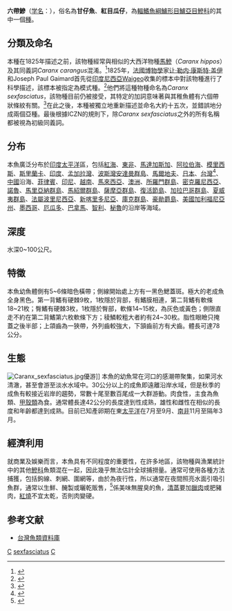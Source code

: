 {{Speciesbox 
| taxon = Caranx sexfasciatus
| image = Caranx sexfasciatus.JPG
| status = LC
| status_system = iucn3.1
| authority =  [[Quoy_&_Gaimard|Quoy & Gaimard]], 1825
| range_map = Caranx sexfasciatus distribution.png
| synonyms = *''Caranx tapeinosoma''<br /><small> Bleeker, 1856</small>''
*''Caranx marginatus''<br /><small> Gill, 1863</small>''
*''Carangus rhabdotus''<br /><small> Jenkins, 1903</small>''
*''Caranx sexfaciatus marginatus''<br /><small> Gill, 1864</small>''
*''Caranx xanthopygus''<br /><small> Cuvier, 1833</small>''
*''Caranx oshimai''<br /><small> Wakiya, 1924</small>''
*''Caranx belengerii''<br /><small> Cuvier, 1833</small>''
*''Caranx forsteri''<br /><small> Cuvier, 1833</small>''
*''Caranx butuanensis''<br /><small> Seale, 1910</small>''
*''Caranx flavocoeruleus''<br /><small> Temminck & Schlegel, 1844</small>''
*''Caranx thompsoni''<br /><small> Seale, 1905</small>''
*''Caranx fosteri''<br /><small> Cuvier, 1833</small>''
*''Caranx sexfaciatus elacate''<br /><small> Jordan & Evermann, 1903</small>''
*''Caranx peronii''<br /><small> Cuvier, 1833</small>''
*''Caranx paraspistes''<br /><small> Richardson, 1848</small>''
*''Caranx elacate''<br /><small> Jordan & Evermann, 1903</small>''
}}
'''六帶鰺'''（[[学名|学名]]：{{lang|la|''Caranx sexfasciatus''}}），俗名為'''甘仔魚'''、'''紅目瓜仔'''，為[[輻鰭魚綱|輻鰭魚綱]][[鱸形目|鱸形目]][[鱸亞目|鱸亞目]][[鰺科|鰺科]]的其中一個[[種|種]]。

==分類及命名==
本種在1825年描述之前，該物種經常與相似的大西洋物種[[馬鰺|馬鰺]]（''Caranx hippos''）及其同義詞''Caranx carangus''混淆。<ref name = "fishbase">{{FishBase species | genus = Caranx | species = sexfasciatus | year = 2009 | month = April}}</ref>1825年，[[法國|法國]][[博物學|博物學]]家[[让·勒内·康斯特·盖伊|让·勒内·康斯特·盖伊]]和Joseph Paul Gaimard首先從[[印度尼西亞|印度尼西亞]]Waigeo收集的標本中對該物種進行了科學描述，該標本被指定為模式種。<ref name = "Zoocat">{{cite book| last = Hosese| first = D.F. |author2=Bray, D.J. |author3=Paxton, J.R. |author4=Alen, G.R.| title = Zoological Catalogue of Australia Vol. 35 (2) Fishes| date = January 2007| publisher = CSIRO| location = Sydney| isbn = 978-0-643-09334-8| page = 1150 }}</ref>他們將這種物種命名為''Caranx sexfasciatus''，該物種目前仍被接受，其特定的加詞意味著與其稚魚體有六個帶狀條紋有關。<ref name = "SAfrica">{{cite book| last = van der Elst| first = Rudy|author2=Peter Borchert| title = A Guide to the Common Sea Fishes of Southern Africa| year = 1994| publisher = New Holland Publishers| isbn = 978-1-86825-394-4| page = 142 }}</ref>在此之後，本種被獨立地重新描述並命名大約十五次，並錯誤地分成兩個亞種。最後根據ICZN的規則下，除''Caranx sexfasciatus''之外的所有名稱都被視為初級同義詞。

==分布==
本魚廣泛分布於[[印度|印度]][[太平洋|太平洋]]區，包括[[紅海|紅海]]、[[東非|東非]]、[[馬達加斯加|馬達加斯加]]、[[阿拉伯海|阿拉伯海]]、[[模里西斯|模里西斯]]、[[斯里蘭卡|斯里蘭卡]]、[[印度|印度]]、[[孟加拉灣|孟加拉灣]]、[[波斯灣|波斯灣]][[安達曼群島|安達曼群島]]、[[馬爾地夫|馬爾地夫]]、[[日本|日本]]、[[台灣|台灣]]<ref>{{Cite web |url=http://fishdb.sinica.edu.tw/chi/species.php?id=381530 |title=存档副本 |accessdate=2019-01-03 |archive-date=2020-09-17 |archive-url=https://web.archive.org/web/20200917215203/https://fishdb.sinica.edu.tw/chi/species.php?id=381530 |dead-url=no }}</ref>、[[中國|中國]]沿海、[[菲律賓|菲律賓]]、[[印尼|印尼]]、[[越南|越南]]、[[馬來西亞|馬來西亞]]、[[澳洲|澳洲]]、[[所羅門群島|所羅門群島]]、[[密克羅尼西亞|密克羅尼西亞]]、[[諾魯|諾魯]]、[[馬里亞納群島|馬里亞納群島]]、[[馬紹爾群島|馬紹爾群島]]、[[薩摩亞群島|薩摩亞群島]]、[[復活節島|復活節島]]、[[加拉巴哥群島|加拉巴哥群島]]、[[夏威夷群島|夏威夷群島]]、[[法屬波里尼西亞|法屬波里尼西亞]]、[[新喀里多尼亞|新喀里多尼亞]]、[[庫克群島|庫克群島]]、[[豪勛爵島|豪勛爵島]]、[[美國|美國]][[加利福尼亞州|加利福尼亞州]]、[[墨西哥|墨西哥]]、[[厄瓜多|厄瓜多]]、[[巴拿馬|巴拿馬]]、[[智利|智利]]、[[秘魯|秘魯]]的沿岸等海域。

==深度==
水深0~100公尺。

==特徵==
本魚幼魚體側有5~6條暗色橫帶；側線開始處上方有一黑色鰓蓋斑。極大的老成魚全身黑色。第一背鰭有硬棘9枚，1枚隱於背部，有鰭膜相連，第二背鰭有軟條18~21枚；臀鰭有硬棘3枚，1枚隱於臀部，軟條14~15枚，為灰色或黃色；側限直走不約在第二背鰭第六枚軟條下方；稜鱗較粗大者約有24~30枚。脂性眼瞼只掩蓋之後半部；上頜齒為一狹帶，外列齒較強大，下頷齒前方有犬齒。體長可達78公分。

==生態==
[[File:Caranx_sexfasciatus.jpg|thumb]]優游]]
本魚的幼魚常在河口的感潮帶聚集，如果河水清澈，甚至會游至淡水水域中。30公分以上的成魚即遠離沿岸水域，但是秋季的成魚有較接近岩岸的趨勢，常數十尾至數百尾成一大群游動。肉食性，主食為魚類、[[甲殼類|甲殼類]]為食。通常體長達42公分的長度達到性成熟，雄性和雌性在相似的長度和年齡都達到成熟。目前已知產卵期在東[[太平洋|太平洋]]在7月至9月、[[南非|南非]]11月至隔年3月。

==經濟利用==
就商業及娛樂而言，本魚具有不同程度的重要性，在許多地區，該物種與漁業統計中的其他[[鰺科|鰺科]]魚類混在一起，因此幾乎無法估計全球捕撈量。通常可使用各種方法捕獲，包括鉤線、刺網、圍網等，由於為夜行性，所以通常在夜間照亮水面引吸引魚群，通常以生鮮、醃製或曬乾販售，<ref name = "seafood">{{cite book| last = Davidson| first = Alan| title = Seafood of South-East Asia: A Comprehensive Guide with Recipes| date = 2004-01-23| publisher = Ten Speed Press| isbn = 978-1-58008-452-9| page = 59 }}</ref>係美味無腥臭的魚，[[清蒸|清蒸]]要加[[臘肉|臘肉]]或肥豬肉，[[紅燒|紅燒]]不宜太乾，否則肉變硬。

==参考文献==
*[http://fishdb.sinica.edu.tw/ 台灣魚類資料庫]{{Wayback|url=http://fishdb.sinica.edu.tw/ |date=20160304193340 }}
{{reflist}}
{{Taxonbar|from=Q2025898}}

[[Category:食用鱼|C]]
[[Category:鰺屬|sexfasciatus]]
[[Category:1825年描述的鱼类|C]]